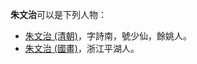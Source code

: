 '''朱文治'''可以是下列人物：
*[[朱文治_(清朝)|朱文治 (清朝)]]，字詩南，號少仙，餘姚人。
*[[朱文治_(國畫)|朱文治 (國畫)]]，浙江平湖人。

{{disambig|W文治|Cat=三字朱姓人名消歧义}}
